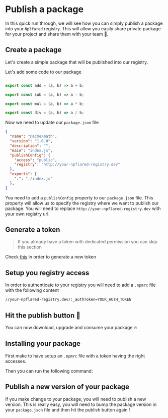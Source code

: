 
# Publish a package 
In this quick run through, we will see how you can simply publish a package into your `Nplfared` registry.
This will allow you easily share private package for your project and share them with your team 🤝.

## Create a package
Let's create a simple package that will be published into our registry.

<PackageManagerTabs command="init" />

Let's add some code to our package

```js title="index.js"

export const add = (a, b) => a + b;

export const sub = (a, b) => a - b;

export const mul = (a, b) => a * b;

export const div = (a, b) => a / b;
```

Now we need to update our `package.json` file

```json {6-9} title="package.json"
{
  "name": "@acme/math",
  "version": "1.0.0",
  "description": "",
  "main": "index.js",
  "publishConfig": {
    "access": "public",
    "registry": "http://your-npflared-registry.dev"
  },
  "exports": {
    ".": "./index.js"
  },
}
```
You need to add a `publishConfig` property to our `package.json` file. 
This property will allow us to specify the registry where we want to publish our package.
You will need to replace `http://your-npflared-registry.dev` with your own registry url.

## Generate a token 
> If you already have a token with dedicated permission you can skip this section

Check [this](/guide/api/tokens) in order to generate a new token

## Setup you registry access
In order to authenticate to your registry you will need to add a `.npmrc` file with the following content

```txt file=".npmrc"
//your-npflared-registry.dev/:_authToken=YOUR_AUTH_TOKEN
```

## Hit the publish button 🚀

<PackageManagerTabs command="publish" />


You can now download, upgrade and consume your package 🔥

## Installing your package

First make to have setup an `.npmrc` file with a token having the right accesses.

Then you can run the following command:

<PackageManagerTabs command="install --registry http://your-npflared-registry.dev" />

## Publish a new version of your package 

If you make change to your package, you will need to publish a new version. 
This is really easy, you will need to bump the package version in your `package.json` file and then hit the publish button again !

